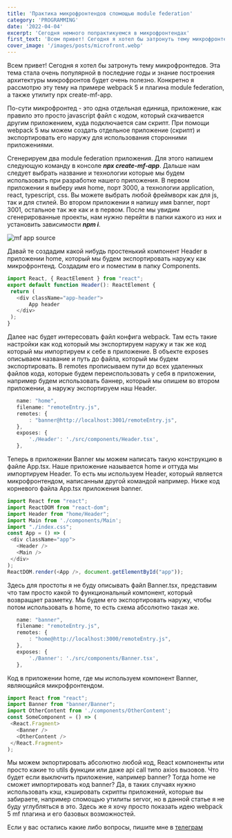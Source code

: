 ```yaml
---
title: 'Практика микрофронтендов спомощью module federation'
category: 'PROGRAMMING'
date: '2022-04-04'
excerpt: 'Сегодня немного попрактикуемся в микрофронтендах'
first_text: 'Всем привет! Сегодня я хотел бы затронуть тему микрофронтедов. Эта тема стала очень популярной в последние годы и знание построения архитектуры микрофронтов будет очень полезно.'
cover_image: '/images/posts/microfront.webp'
---
```


Всем привет! Сегодня я хотел бы затронуть тему микрофронтедов. Эта тема стала очень популярной в последние годы
и знание построения архитектуры микрофронтов будет очень полезно. Конкретно я рассмотрю эту тему на примере
webpack 5 и плагина module federation, а также утилиту npx create-mf-app.

По-сути микрофронтед - это одна отдельная единица, приложение, как правило это просто javascript файл с кодом,
который скачивается другим приложением, куда подключается сам скрипт. При помощи webpack 5 мы можем
создать отдельное приложение (скрипт) и экспортировать его наружу для использования сторонними приложениями.

Сгенерируем два module federation приложения. Для этого напишем следующую команду в консоле ***npx create-mf-app***.
Дальше нам следует выбрать название и технологии которые мы будем использовать при разработке нашего приложения.
В первом приложении я выберу имя home, порт 3000, а технологии application, react, typescript, css. Вы можете выбрать любой фреймворк
как для js, так и для стилей. Во втором приложении я напишу имя banner, порт 3001, остальное так жe как и в первом.
После мы увидим сгенерированные проекты, нам нужно перейти в папки кажого из них и установить зависимости ***npm i***.

![mf app source](/images/posts/mf-app-screen1.png)

Давай те создадим какой нибудь простенький компонент Header в приложении home, который мы будем экспортировать наружу как микрофронтенд.
Создадим его и поместим в папку Components.

 ```javascript
import React, { ReactElement } from "react";
export default function Header(): ReactElement {
  return (
    <div className="app-header">
        App header
    </div>
  );
}
```

Далее нас будет интересовать файл конфига webpack. Там есть такие настройки как код который мы экспортируем наружу
и так же код который мы импортируем к себе в приложение. В объекте exposes описываем название и путь до файла,
который мы будем экспортировать. В remotes прописываем пути до всех удаленных файлов кода, которые будем переиспользовать
у себя в приложении, например будем использовать баннер, который мы опишем во втором приложении, а наружу экспортируем наш Header.

 ```javascript
    name: "home",
    filename: "remoteEntry.js",
    remotes: {
        : "banner@http://localhost:3001/remoteEntry.js",
    },
    exposes: {
        './Header': './src/components/Header.tsx',
    },
```

Теперь в приложении Banner мы можем написать такую конструкцию в файле App.tsx. Наше приложение называется home и оттуда
мы импортируем Header. То есть мы используем Header, который является микрофронтендом, написанным другой командой например.
Ниже код корневого файла App.tsx приложения banner.

 ```javascript
import React from "react";
import ReactDOM from "react-dom";
import Header from "home/Header";
import Main from './components/Main';
import "./index.css";
const App = () => (
  <div className="app">
    <Header />
    <Main />
  </div>
);
ReactDOM.render(<App />, document.getElementById("app"));
```

Здесь для простоты я не буду описывать файл Banner.tsx, представим что там просто какой то функциональный компонент,
который возвращает разметку. Мы будем его экспортировать наружу, чтобы потом использовать в home, то есть схема абсолютно такая же.

 ```javascript
    name: "banner",
    filename: "remoteEntry.js",
    remotes: {
        : "home@http://localhost:3000/remoteEntry.js",
    },
    exposes: {
        './Banner': './src/components/Banner.tsx',
    },
```

Код в приложении home, где мы используем компонент Banner, являющийся микрофронтендом.

 ```javascript
import React from "react";
import Banner from "banner/Banner";
import OtherContent from './components/OtherContent';
const SomeComponent = () => (
  <React.Fragment>
    <Banner />
    <OtherContent />
  </React.Fragment>
);
```

Мы можем экпортировать абсолютно любой код, React компоненты или просто какие то utils функции или даже
api call типо axios вызовов. Что будет если выключить приложение, например banner? Тогда home не сможет импортировать
код banner? Да, в таких случаях нужно использовать кэш, кэшировать скрипты приложений, которые вы забираете, например
спомощью утилиты servor, но в данной статье я не буду углубляться в это. Здесь же я хочу просто показать идею webpack
5 mf плагина и его базовых возможностей.

Если у вас остались какие либо вопросы, пишите мне в [телеграм](https://t.me/stevenPav)
